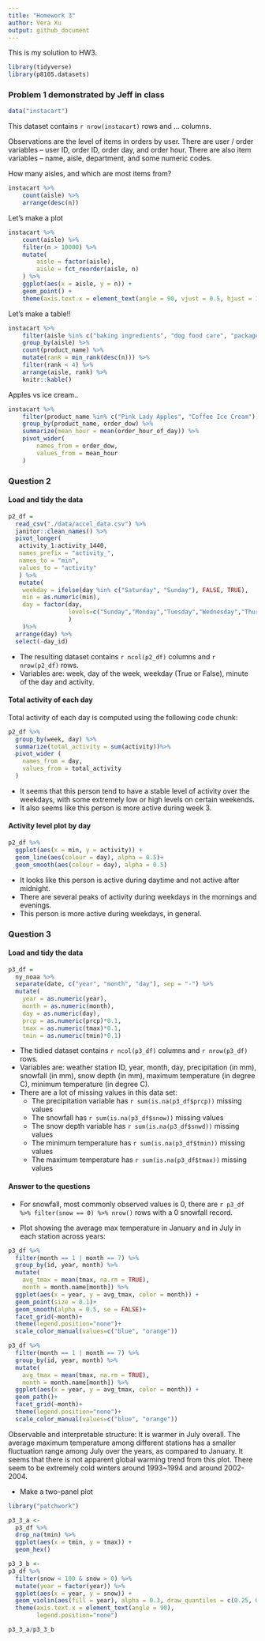 ```yaml
---
title: "Homework 3"
author: Vera Xu
output: github_document
---
```


This is my solution to HW3.

```r
library(tidyverse)
library(p8105.datasets)
```


### Problem 1 demonstrated by Jeff in class

```r
data("instacart")
```

This dataset contains `r nrow(instacart)` rows and ... columns. 

Observations are the level of items in orders by user. There are user / order variables -- user ID, order ID, order day, and order hour. There are also item variables -- name, aisle, department, and some numeric codes. 

How many aisles, and which are most items from?

```r
instacart %>% 
	count(aisle) %>% 
	arrange(desc(n))
```


Let's make a plot

```r
instacart %>% 
	count(aisle) %>% 
	filter(n > 10000) %>% 
	mutate(
		aisle = factor(aisle),
		aisle = fct_reorder(aisle, n)
	) %>% 
	ggplot(aes(x = aisle, y = n)) + 
	geom_point() + 
	theme(axis.text.x = element_text(angle = 90, vjust = 0.5, hjust = 1))
```


Let's make a table!!

```r
instacart %>% 
	filter(aisle %in% c("baking ingredients", "dog food care", "packaged vegetables fruits")) %>% 
	group_by(aisle) %>% 
	count(product_name) %>% 
	mutate(rank = min_rank(desc(n))) %>% 
	filter(rank < 4) %>% 
	arrange(aisle, rank) %>% 
	knitr::kable()
```


Apples vs ice cream..

```r
instacart %>% 
	filter(product_name %in% c("Pink Lady Apples", "Coffee Ice Cream")) %>% 
	group_by(product_name, order_dow) %>% 
	summarize(mean_hour = mean(order_hour_of_day)) %>% 
	pivot_wider(
		names_from = order_dow,
		values_from = mean_hour
	)
```

### Question 2


#### Load and tidy the data

```r
p2_df = 
  read_csv("./data/accel_data.csv") %>%
  janitor::clean_names() %>%
  pivot_longer(
   activity_1:activity_1440,
   names_prefix = "activity_",
   names_to = "min",
   values_to = "activity"
   ) %>%
   mutate(
    weekday = ifelse(day %in% c("Saturday", "Sunday"), FALSE, TRUE),
    min = as.numeric(min),
    day = factor(day, 
                 levels=c("Sunday","Monday","Tuesday","Wednesday","Thursday","Friday","Saturday")
                 ) 
    )%>%
  arrange(day) %>%
  select(-day_id)
```

* The resulting dataset contains `r ncol(p2_df)` columns and `r nrow(p2_df)` rows.
* Variables are: week, day of the week, weekday (True or False), minute of the day and activity. 



#### Total activity of each day

Total activity of each day is computed using the following code chunk: 

```r
p2_df %>%
  group_by(week, day) %>% 
  summarize(total_activity = sum(activity))%>% 
  pivot_wider (
    names_from = day,
    values_from = total_activity
  )
```

* It seems that this person tend to have a stable level of activity over the weekdays, with some extremely low or high levels on certain weekends.
* It also seems like this person is more active during week 3.



#### Activity level plot by day

```r
p2_df %>%
  ggplot(aes(x = min, y = activity)) + 
  geom_line(aes(colour = day), alpha = 0.5)+
  geom_smooth(aes(colour = day), alpha = 0.5)
```

* It looks like this person is active during daytime and not active after midnight.
* There are several peaks of activity during weekdays in the mornings and evenings.
* This person is more active during weekdays, in general.


### Question 3


#### Load and tidy the data

```r
p3_df =
  ny_noaa %>%
  separate(date, c("year", "month", "day"), sep = "-") %>%
  mutate(
    year = as.numeric(year),
    month = as.numeric(month),
    day = as.numeric(day),
    prcp = as.numeric(prcp)*0.1,
    tmax = as.numeric(tmax)*0.1,
    tmin = as.numeric(tmin)*0.1)
```

* The tidied dataset contains `r ncol(p3_df)` columns and `r nrow(p3_df)` rows.
* Variables are: weather station ID, year, month, day, precipitation (in mm), snowfall (in mm), snow depth (in mm), maximum temperature (in degree C), minimum temperature (in degree C). 
* There are a lot of missing values in this data set:
  * The precipitation variable has `r sum(is.na(p3_df$prcp))` missing values
  * The snowfall has `r sum(is.na(p3_df$snow))` missing values
  * The snow depth variable has `r sum(is.na(p3_df$snwd))` missing values
  * The minimum temperature has `r sum(is.na(p3_df$tmin))` missing values
  * The maximum temperature has `r sum(is.na(p3_df$tmax))` missing values

#### Answer to the questions

* For snowfall, most commonly observed values is 0, there are `r p3_df %>% filter(snow == 0) %>% nrow()` rows with a 0 snowfall record.

* Plot showing the average max temperature in January and in July in each station across years:

```r
p3_df %>%
  filter(month == 1 | month == 7) %>%
  group_by(id, year, month) %>%
  mutate(
    avg_tmax = mean(tmax, na.rm = TRUE),
    month = month.name[month]) %>%
  ggplot(aes(x = year, y = avg_tmax, color = month)) + 
  geom_point(size = 0.1)+
  geom_smooth(alpha = 0.5, se = FALSE)+
  facet_grid(~month)+
  theme(legend.position="none")+
  scale_color_manual(values=c("blue", "orange"))
```

```r
p3_df %>%
  filter(month == 1 | month == 7) %>%
  group_by(id, year, month) %>%
  mutate(
    avg_tmax = mean(tmax, na.rm = TRUE),
    month = month.name[month]) %>%
  ggplot(aes(x = year, y = avg_tmax, color = month)) + 
  geom_path()+
  facet_grid(~month)+
  theme(legend.position="none")+
  scale_color_manual(values=c("blue", "orange"))
```



Observable and interpretable structure: It is warmer in July overall. The average maximum temperature among different stations has a smaller fluctuation range among July over the years, as compared to January. It seems that there is not apparent global warming trend from this plot. There seem to be extremely cold winters around 1993~1994 and around 2002-2004.

* Make a two-panel plot

```r
library("patchwork")

p3_3_a <- 
  p3_df %>% 
  drop_na(tmin) %>% 
  ggplot(aes(x = tmin, y = tmax)) + 
  geom_hex()

p3_3_b <- 
p3_df %>% 
  filter(snow < 100 & snow > 0) %>%
  mutate(year = factor(year)) %>%
  ggplot(aes(x = year, y = snow)) + 
  geom_violin(aes(fill = year), alpha = 0.3, draw_quantiles = c(0.25, 0.5, 0.75))+
  theme(axis.text.x = element_text(angle = 90),
        legend.position="none")

p3_3_a/p3_3_b
```




